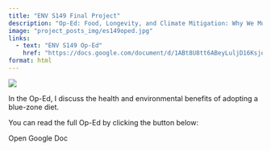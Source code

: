 ```yaml
---
title: "ENV S149 Final Project"
description: "Op-Ed: Food, Longevity, and Climate Mitigation: Why We Must Learn From Blue Zones"
image: "project_posts_img/es149oped.jpg"
links:
  - text: "ENV S149 Op-Ed"
    href: "https://docs.google.com/document/d/1ABt8U8tt6ABeyLuljD16KsjoFdXTL2wfPGMLQJDJ30Q/edit?usp=sharing"
format: html
---
```


![](project_posts_img/es149oped.jpg)

In the Op-Ed, I discuss the health and environmental benefits of adopting a blue-zone diet.

You can read the full Op-Ed by clicking the button below:

::: {.btn .btn-primary target="_blank" href="https://docs.google.com/document/d/1ABt8U8tt6ABeyLuljD16KsjoFdXTL2wfPGMLQJDJ30Q/edit?usp=sharing"}
Open Google Doc
:::

::: {layout="[1, 1]"}
:::
